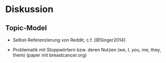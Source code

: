\cleardoublepage
# Diskussion

## Topic-Model

- Selbst-Referenzierung von Reddit, c.f. [@Singer2014]

- Problematik mit Stoppwörtern bzw. deren Nutzen (we, I, you, me, they, them) (paper mit breastcancer.org)

